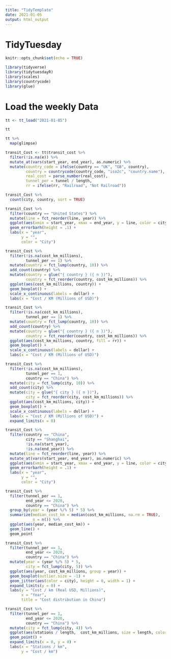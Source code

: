 ```yaml
---
title: "TidyTemplate"
date: 2021-01-05
output: html_output
---
```


# TidyTuesday

```r

knitr::opts_chunk$set(echo = TRUE)

library(tidyverse)
library(tidytuesdayR)
library(scales)
library(countrycode)
library(glue)

```

# Load the weekly Data

```r
tt <- tt_load("2021-01-05")
```

```r
tt
```

```r
tt %>% 
  map(glimpse) 

transit_Cost <- tt$transit_cost %>%
  filter(!is.na(e)) %>% 
  mutate_at(vars(start_year, end_year), as.numeric) %>% 
  mutate(country_code = ifelse(country == "UK", "GB", country),
         country = countrycode(country_code, "iso2c", "country.name"),
         real_cost = parse_number(real_cost),
         tunnel_per = tunnel / length,
         rr = ifelse(rr, "Railroad", "Not Railroad"))


```

```r
transit_Cost %>% 
  count(city, country, sort = TRUE)

transit_Cost %>% 
  filter(country == "United States") %>%
  mutate(line = fct_reorder(line, year)) %>% 
  ggplot(aes(xmin = start_year, xmax = end_year, y = line, color = city, size = real_cost)) +
  geom_errorbarh(height = .1) +
  labs(x = "year",
       y = "",
       color = "City")

transit_Cost %>%
  filter(!is.na(cost_km_millions),
         tunnel_per == 1) %>%
  mutate(country = fct_lump(country, 10)) %>%
  add_count(country) %>% 
  mutate(country = glue("{ country } ({ n })"),
         country = fct_reorder(country, cost_km_millions)) %>%
  ggplot(aes(cost_km_millions, country)) +
  geom_boxplot() +
  scale_x_continuous(labels = dollar) +
  labs(x = "Cost / KM (Millions of USD)")

transit_Cost %>%
  filter(!is.na(cost_km_millions),
         tunnel_per == 1) %>%
  mutate(country = fct_lump(country, 10)) %>%
  add_count(country) %>% 
  mutate(country = glue("{ country } ({ n })"),
         country = fct_reorder(country, cost_km_millions)) %>%
  ggplot(aes(cost_km_millions, country, fill = rr)) +
  geom_boxplot() +
  scale_x_continuous(labels = dollar) +
  labs(x = "Cost / KM (Millions of USD)")

```

```r
transit_Cost %>% 
  filter(!is.na(cost_km_millions),
         tunnel_per == 1,
         country == "China") %>%
  mutate(city = fct_lump(city, 10)) %>%
  add_count(city) %>% 
  mutate(city = glue("{ city } ({ n })"),
         city = fct_reorder(city, cost_km_millions)) %>%
  ggplot(aes(cost_km_millions, city)) +
  geom_boxplot() +
  scale_x_continuous(labels = dollar) +
  labs(x = "Cost / KM (Millions of USD)") +
  expand_limits(x = 0)

transit_Cost %>% 
  filter(country == "China",
         city == "Shanghai",
         !is.na(start_year),
         !is.na(end_year)) %>%
  mutate(line = fct_reorder(line, year)) %>% 
  mutate_at(vars(start_year, end_year), as.numeric) %>% 
  ggplot(aes(xmin = start_year, xmax = end_year, y = line, color = city, size = real_cost)) +
  geom_errorbarh(height = .1) +
  labs(x = "year",
       y = "",
       color = "City")

transit_Cost %>% 
  filter(tunnel_per == 1,
         end_year <= 2020,
         country == "China") %>% 
  group_by(year = (year %/% 5) * 5) %>% 
  summarize(median_cost_km = median(cost_km_millions, na.rm = TRUE),
            n = n()) %>% 
  ggplot(aes(year, median_cost_km)) +
  geom_line() +
  geom_point

transit_Cost %>% 
  filter(tunnel_per == 1,
         end_year <= 2020,
         country == "China") %>% 
  mutate(year = (year %/% 5) * 5,
         city = fct_lump(city, 5)) %>% 
  ggplot(aes(year, cost_km_millions, group = year)) +
  geom_boxplot(outlier.size = -1) +
  geom_jitter(aes(color = city), height = 0, width = 1) +
  expand_limits(y = 0) +
  labs(y = "Cost / km (Real USD, Millions)",
       x = "Year",
       title = "Cost distribution in China") 
```

```r
transit_Cost %>% 
  filter(tunnel_per == 1,
         end_year <= 2020,
         country == "China") %>% 
  mutate(city = fct_lump(city, 4)) %>% 
  ggplot(aes(stations / length,  cost_km_millions, size = length, color = city)) +
  geom_point() +
  expand_limits(x = 0, y = 0) +
  labs(x = "Stations / km",
       y = "Cost / km")
```


```r

```


